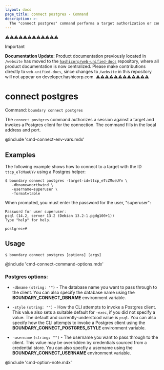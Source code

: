 ```yaml
---
layout: docs
page_title: connect postgres - Command
description: >-
  The "connect postgres" command performs a target authorization or consumes an existing authorization token, and then launches a proxied PostgreSQL connection.
---
```


⚠️⚠️⚠️⚠️⚠️⚠️⚠️⚠️⚠️⚠️⚠️⚠️
> [!IMPORTANT]  
> **Documentation Update:** Product documentation previously located in `/website` has moved to the [`hashicorp/web-unified-docs`](https://github.com/hashicorp/web-unified-docs) repository, where all product documentation is now centralized. Please make contributions directly to `web-unified-docs`, since changes to `/website` in this repository will not appear on developer.hashicorp.com.
⚠️⚠️⚠️⚠️⚠️⚠️⚠️⚠️⚠️⚠️⚠️⚠️

# connect postgres

Command: `boundary connect postgres`

The `connect postgres` command authorizes a session against a target and invokes a Postgres client for the connection.
The command fills in the local address and port.

@include 'cmd-connect-env-vars.mdx'


## Examples

The following example shows how to connect to a target with the ID `ttcp_eTcMueUYv` using a Postgres helper:

```shell-session
$ boundary connect postgres -target-id=ttcp_eTcZMueUYv \
   -dbname=northwind \
   -username=superuser \
   -format=table
```

When prompted, you must enter the password for the user, "superuser":

<CodeBlockConfig hideClipboard>

```plaintext
Password for user superuser:
psql (14.2, server 13.2 (Debian 13.2-1.pgdg100+1))
Type "help" for help.

postgres=#
```

</CodeBlockConfig>

## Usage

<CodeBlockConfig hideClipboard>

```shell-session
$ boundary connect postgres [options] [args]
```

</CodeBlockConfig>

@include 'cmd-connect-command-options.mdx'

### Postgres options:

- `-dbname` `(string: "")` - The database name you want to pass through to the client.
You can also specify the database name using the **BOUNDARY_CONNECT_DBNAME** environment variable.

- `-style`  `(string: "")` - How the CLI attempts to invoke a Postgres client.
This value also sets a suitable default for `-exec`, if you did not specify a value.
The default and currently-understood value is `psql`.
You can also specify how the CLI attempts to invoke a Postgres client using the **BOUNDARY_CONNECT_POSTGRES_STYLE** environment variable.

- `-username`  `(string: "")` - The username you want to pass through to the client.
This value may be overridden by credentials sourced from a credential store.
You can also specfiy a username using the **BOUNDARY_CONNECT_USERNAME** environment variable.

@include 'cmd-option-note.mdx'